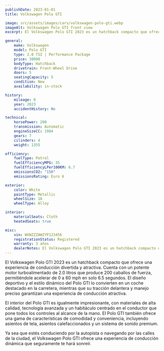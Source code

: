 ```yaml
---
publishDate: 2023-01-01
title: Volkswagen Polo GTI

image: src/assets/images/cars/volkswagen-polo-gti.webp
imageAlt: Volkswagen Polo GTI front view
excerpt: El Volkswagen Polo GTI 2023 es un hatchback compacto que ofrece una experiencia de conducción divertida y atractiva.

general:
    make: Volkswagen
    model: Polo GTI
    type: 2.0 TSI | Performance Package
    price: 30000
    bodyType: Hatchback
    drivetrain: Front-Wheel Drive
    doors: 5
    seatingCapacity: 5
    condition: New
    availability: in-stock

history:
    mileage: 0
    year: 2023
    accidentHistory: No

technical:
    horsePower: 200
    transmission: Automatic
    engineSizeCC: 1984
    gears: 7
    cilinders: 4
    weight: 1355

efficiency:
    fuelType: Petrol
    fuelEfficiencyMPG: 35
    fuelEfficiencyLPer100KM: 6.7
    emissionsCO2: "150"
    emissionsRating: Euro 6

exterior:
    color: White
    paintType: Metallic
    wheelSize: 18
    wheelType: Alloy

interior:
    materialSeats: Cloth
    heatedSeats: true

misc:
    vin: WVWZZZAWZYP123456
    registrationStatus: Registered
    warranty: 3 años
    dealerNotes: El Volkswagen Polo GTI 2023 es un hatchback compacto que ofrece una experiencia de conducción divertida y atractiva.
---
```


El Volkswagen Polo GTI 2023 es un hatchback compacto que ofrece una experiencia de conducción divertida y atractiva. Cuenta con un potente motor turboalimentado de 2.0 litros que produce 200 caballos de fuerza, permitiéndole acelerar de 0 a 60 mph en solo 6.5 segundos. El diseño deportivo y el estilo dinámico del Polo GTI lo convierten en un coche destacado en la carretera, mientras que su tracción delantera y manejo preciso garantizan una experiencia de conducción atractiva.

El interior del Polo GTI es igualmente impresionante, con materiales de alta calidad, tecnología avanzada y un habitáculo centrado en el conductor que pone todos los controles al alcance de la mano. El Polo GTI también ofrece una gama de características de comodidad y conveniencia, incluyendo asientos de tela, asientos calefaccionados y un sistema de sonido premium.

Ya sea que estés conduciendo por la autopista o navegando por las calles de la ciudad, el Volkswagen Polo GTI ofrece una experiencia de conducción dinámica que seguramente te hará sonreír.